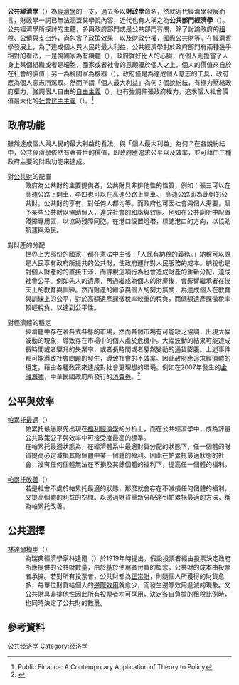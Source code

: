 {{refimprove|time=2012-02-09T02:18:58+00:00}}
{{Economics sidebar}}

'''公共經濟學'''（{{lang-en|'''Public economics'''}}）為[[經濟學|經濟學]]的一支，過去多以'''財政學'''命名，然就近代經濟學發展而言，財政學一詞已無法涵蓋其學說內容，近代也有人稱之為'''公共部門經濟學'''（{{lang|en|public sector economics}}）。公共經濟學所探討的主體，多與政府部門或是公共部門有關，除了討論政府的[[租稅|租稅]]、[[公債|公債]]與支出外，尚包含了政策效果，以及財政分權，國際公共財等。在經濟哲學發展上，為了達成個人與人民的最大利益，公共經濟學對於政府部門有兩種幾乎相對的看法，一是視國家為有機體（{{lang|en|Organic}}），政府就好比人的心臟，而個人則擔當了人身上某個組織或者是細胞，國家或者社會的意願優於個人之上，個人的價值來自於在社會的價值；另一為視國家為機器（{{lang|en|Mechanistic}}），政府僅是為達成個人意志的工具，政府應為個人意志所駕馭。然而所謂「個人最大利益」為何？個說紛紜，有極力壓縮政府權力，強調個人自由的[[自由主義|自由主義]]（{{lang|en|Liberalism}}），也有強調伸張政府權力，追求個人社會價值最大化的[[社會民主主義|社會民主主義]]（{{lang|en|Social democracy}}）。<ref name="公共經濟學">Public Finance: A Contemporary Application of Theory to Policy</ref>

==政府功能==
雖然達成個人與人民的最大利益的看法，與「個人最大利益」為何？在各說紛紜中，公共經濟學依然有著普世的價值，即政府應追求公平以及效率，並可藉由三種政府主要的財政功能來達成。
; 對[[公共財|公共財]]的配置
: 政府為公共財的主要提供者，公共財具非排他性的性質，例如：張三可以在高速公路上開車，李四也可以在高速公路上開車。」高速公路即為此例的公共財，公共財的享有，對任何人都均等。而政府也可因社會與個人需要，賦予某些公共財以協助個人，達成社會的和諧與效率。例如在公共廁所中配置殘障專用區，以協助殘障同胞。在港口設置燈塔，標誌港口的方向，以協助航運與漁民。

; 對財產的分配
: 世界上大部份的國家，都在憲法中主張：「人民有納稅的義務。」納稅可以說是人民享有政府所提共的公共財，使政府運作對人民服務的成本。納稅也是對個人財產的的直接干涉，而課稅這項行為也會造成財產的重新分配，達成社會公平。例如先人的遺產，再過繼成為個人的財產後，會影響繼承者在後天上的教育與訓練。然而財產的繼承與個人的努力無關，為達成個人在教育與訓練上的公平，對於高額遺產課徵稅率較重的稅負，而低額遺產課徵稅率較輕稅負，以達到公平性。

; 對經濟體的穩定
: 經濟體中存在著各式各樣的市場，然而各個市場有可能缺乏協調，出現大幅波動的現象，導致存在市場中的個人處於危機中。大幅波動的結果可能造成長時間或者驟升的失業率，或者長時間或者驟然變動的通貨膨脹。上述事件都可能導致社會問題的發生，導致社會的不效率。因此政府應追求經濟體的穩定，藉由各種政策來達成對社會更理想的環境。例如在2007年發生的[[2000年代後期環球金融危機|金融海嘯]]，中華民國政府所發行的[[消費券|消費券]]。<ref name="消費券">{{Cite web |url=http://www.cepd.gov.tw/m1.aspx?sNo=0011348 |title=中華民國「振興經濟消費券」 |accessdate=2012-02-08 |archive-date=2012-02-21 |archive-url=https://web.archive.org/web/20120221124023/http://www.cepd.gov.tw/m1.aspx?sNo=0011348 |dead-url=no }}</ref>

==公平與效率==
; [[帕累托最適|帕累托最適]]（{{lang|en|Pareto optimum}}）
: 帕累托最適原先出現在[[福利經濟學|福利經濟學]]的分析上，而在公共經濟學中，成為評量公共政策公平與效率中可接受度最高的標準。
: 在帕累托最適狀態為，在經濟體系中最適財貨分配的狀態下，任一個體的財貨提高必定減損其餘個體中某一個體的福利。因此在帕累托最適狀態的社會，沒有任何個體無法在不損及其餘個體的福利下，提高任一個體的福利。

; [[帕累托改善|帕累托改善]]（{{lang|en|Pareto improvements}}）
: 若是社會不處於帕累托最適的狀態，那麼就會存在不減損任何個體的福利，又提高個體的利益的空間。以透過財貨重新分配達到帕累托最適的方法，稱為帕累托改善。

==公共選擇==
; [[林達爾模型|林達爾模型]]（{{lang|en|Lindahl equilibrium model}}）
: 為瑞典經濟學家林達爾（{{lang|en|Erik Lindahl}}）於1919年時提出，假設投票者經由投票決定政府所應提供的公共財數量，由於基於使用者付費的概念，公共財的成本由投票者承擔。若對所有投票者，公共財都為[[正常財|正常財]]，則隨個人所獲得的財貨愈多，每單位財貨給個人的[[邊際效用|邊際效用]]就愈少，而發生邊際效用遞減的現象。又公共財具非排他性因此所有投票者均可享用，決定各自負擔的租稅比例時，也同時決定了公共財的數量。

==參考資料==
{{reflist}}

{{经济学}}

[[Category:公共经济学|]]
[[Category:经济学|Category:经济学]]